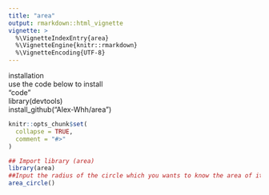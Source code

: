 ---
title: "area"
output: rmarkdown::html_vignette
vignette: >
  %\VignetteIndexEntry{area}
  %\VignetteEngine{knitr::rmarkdown}
  %\VignetteEncoding{UTF-8}
---
installation\
use the code below to install\
"code"\
library(devtools)\
install_github("Alex-Whh/area")\
 
```{r, include = FALSE}
knitr::opts_chunk$set(
  collapse = TRUE,
  comment = "#>"
)
```

```{r setup}
## Import library (area)
library(area)
##Input the radius of the circle which you wants to know the area of it, the function has default 1
area_circle()
```
